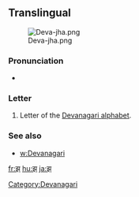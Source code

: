 ==Translingual==
[[File:Deva-jha.png|thumb]]

===Pronunciation===
* {{IPA|/dʒʱə/}}

===Letter===
{{mul-deva|jha}}

# Letter of the [[Devanagari alphabet]].

===See also===

* [[w:Devanagari]]

[[Category:Devanagari]]

[[fr:झ]]
[[hu:झ]]
[[ja:झ]]